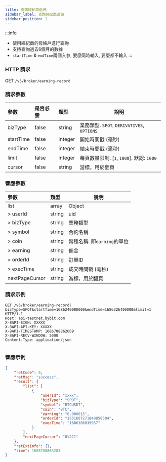 ```yaml
---
title: 查詢經紀商返佣
sidebar_label: 查詢經紀商返佣
sidebar_position: 1
---
```


:::info
* 使用經紀商的母帳戶進行查詢
* 支持查詢過去6個月的數據
* `startTime` & `endTime`兩個入参, 要麼同時輸入, 要麼都不輸入
:::

### HTTP 請求
GET `/v5/broker/earning-record`

### 請求參數
| 參數 | 是否必需 | 類型 | 說明|
|:----- |:-------|:-----|------ |
|bizType|false |string |業務類型. `SPOT`, `DERIVATIVES`, `OPTIONS` |
|startTime|false |integer |開始時間戳 (毫秒) |
|endTime |false |integer |結束時間戳 (毫秒) |
|limit|false |integer |每頁數量限制. [`1`, `1000`]. 默認: `1000` |
|cursor|false |string |游標，用於翻頁|

### 響應參數
| 參數 | 類型 | 說明|
|:----- |:-----|----- |
|list |array |Object |
|> userId |string |uid|
|> bizType |string |業務類型|
|> symbol |string |合約名稱|
|> coin |string |幣種名稱. 即`earning`的單位 |
|> earning |string |佣金|
|> orderId |string |訂單ID|
|> execTime |string |成交時間戳 (毫秒)|
|nextPageCursor |string |游標，用於翻頁|

### 請求示例

<Tabs groupId="programming-languages">
<TabItem value="http" label="HTTP">

```http
GET /v5/broker/earning-record?bizType=SPOT&startTime=1686240000000&endTime=1686326400000&limit=1 HTTP/1.1
Host: api-testnet.bybit.com
X-BAPI-SIGN: XXXXX
X-BAPI-API-KEY: XXXXX
X-BAPI-TIMESTAMP: 1686708862669
X-BAPI-RECV-WINDOW: 5000
Content-Type: application/json
```

</TabItem>
<TabItem value="python" label="Python">

```python

```

</TabItem>
</Tabs>

### 響應示例

```json
{
    "retCode": 0,
    "retMsg": "success",
    "result": {
        "list": [
            {
                "userId": "xxxx",
                "bizType": "SPOT",
                "symbol": "BTCUSDT",
                "coin": "BTC",
                "earning": "0.000015",
                "orderId": "1531607271849858304",
                "execTime": "1686306035957"
            }
        ],
        "nextPageCursor": "0%2C1"
    },
    "retExtInfo": {},
    "time": 1686708863283
}
```
